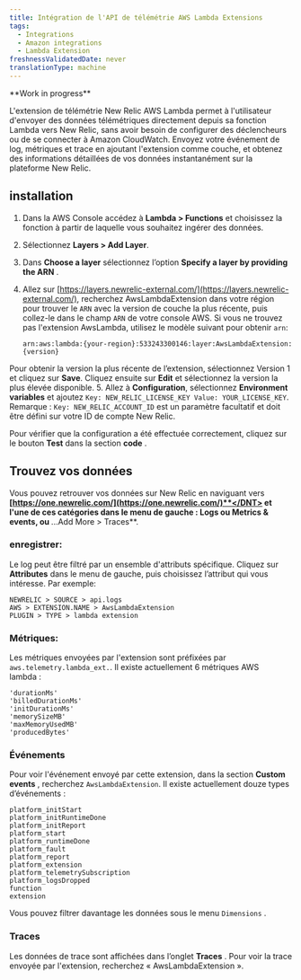 ```yaml
---
title: Intégration de l'API de télémétrie AWS Lambda Extensions
tags:
  - Integrations
  - Amazon integrations
  - Lambda Extension
freshnessValidatedDate: never
translationType: machine
---
```


<DNT>
  **Work in progress**
</DNT>

L&apos;extension de télémétrie New Relic AWS Lambda permet à l&apos;utilisateur d&apos;envoyer des données télémétriques directement depuis sa fonction Lambda vers New Relic, sans avoir besoin de configurer des déclencheurs ou de se connecter à Amazon CloudWatch. Envoyez votre événement de log, métriques et trace en ajoutant l&apos;extension comme couche, et obtenez des informations détaillées de vos données instantanément sur la plateforme New Relic.

## installation

1. Dans la AWS Console accédez à <DNT>**Lambda &gt; Functions**</DNT> et choisissez la fonction à partir de laquelle vous souhaitez ingérer des données.

2. Sélectionnez <DNT>**Layers &gt; Add Layer**</DNT>.

3. Dans <DNT>**Choose a layer**</DNT> sélectionnez l’option <DNT>**Specify a layer by providing the ARN**</DNT> .

4. Allez sur [https://layers.newrelic-external.com/](https://layers.newrelic-external.com/), recherchez AwsLambdaExtension dans votre région pour trouver le `ARN` avec la version de couche la plus récente, puis collez-le dans le champ `ARN` de votre console AWS. Si vous ne trouvez pas l&apos;extension AwsLambda, utilisez le modèle suivant pour obtenir `arn`:

   `arn:aws:lambda:{your-region}:533243300146:layer:AwsLambdaExtension:{version}`

Pour obtenir la version la plus récente de l’extension, sélectionnez Version 1 et cliquez sur <DNT>**Save**</DNT>. Cliquez ensuite sur <DNT>**Edit**</DNT> et sélectionnez la version la plus élevée disponible. 5. Allez à <DNT>**Configuration**</DNT>, sélectionnez <DNT>**Environment variables**</DNT> et ajoutez `Key: NEW_RELIC_LICENSE_KEY Value: YOUR_LICENSE_KEY`. Remarque : `Key: NEW_RELIC_ACCOUNT_ID` est un paramètre facultatif et doit être défini sur votre ID de compte New Relic.

Pour vérifier que la configuration a été effectuée correctement, cliquez sur le bouton <DNT>**Test**</DNT> dans la section <DNT>**code**</DNT> .

## Trouvez vos données

Vous pouvez retrouver vos données sur New Relic en naviguant vers <DNT>**[https://one.newrelic.com/](https://one.newrelic.com/)**</DNT> et l&apos;une de ces catégories dans le menu de gauche : <DNT>**Logs**</DNT> ou <DNT>**Metrics &amp; events**</DNT>, ou <DNT>**...Add More &gt; Traces**</DNT>.

### enregistrer:

Le log peut être filtré par un ensemble d&apos;attributs spécifique. Cliquez sur <DNT>**Attributes**</DNT> dans le menu de gauche, puis choisissez l’attribut qui vous intéresse. Par exemple:

```
NEWRELIC > SOURCE > api.logs
AWS > EXTENSION.NAME > AwsLambdaExtension
PLUGIN > TYPE > lambda extension
```

### Métriques:

Les métriques envoyées par l&apos;extension sont préfixées par `aws.telemetry.lambda_ext.`. Il existe actuellement 6 métriques AWS lambda :

```
'durationMs'
'billedDurationMs'
'initDurationMs'
'memorySizeMB'
'maxMemoryUsedMB'
'producedBytes'
```

### Événements

Pour voir l&apos;événement envoyé par cette extension, dans la section <DNT>**Custom events**</DNT> , recherchez `AwsLambdaExtension`. Il existe actuellement douze types d’événements :

```
platform_initStart
platform_initRuntimeDone
platform_initReport
platform_start
platform_runtimeDone
platform_fault
platform_report
platform_extension
platform_telemetrySubscription
platform_logsDropped
function
extension
```

Vous pouvez filtrer davantage les données sous le menu `Dimensions` .

### Traces

Les données de trace sont affichées dans l’onglet <DNT>**Traces**</DNT> . Pour voir la trace envoyée par l&apos;extension, recherchez « AwsLambdaExtension ».